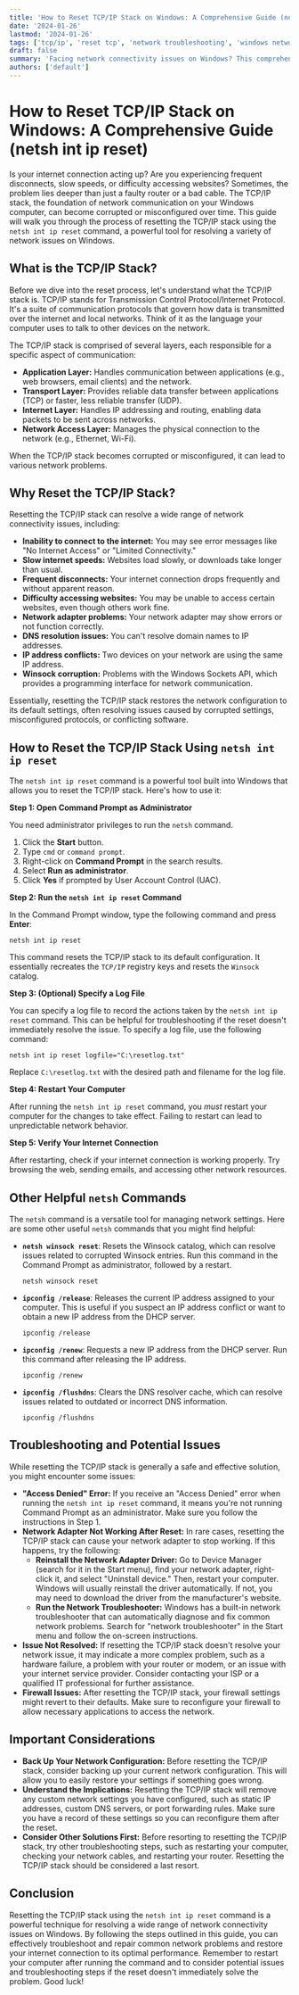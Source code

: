 ```yaml
---
title: 'How to Reset TCP/IP Stack on Windows: A Comprehensive Guide (netsh int ip reset)'
date: '2024-01-26'
lastmod: '2024-01-26'
tags: ['tcp/ip', 'reset tcp', 'network troubleshooting', 'windows networking', 'netsh', 'network reset', 'internet connectivity', 'network adapter', 'ip configuration', 'network repair']
draft: false
summary: 'Facing network connectivity issues on Windows? This comprehensive guide explains how to reset the TCP/IP stack using the `netsh int ip reset` command, step-by-step, to resolve common internet and network problems. Includes detailed instructions, potential issues, and troubleshooting tips.'
authors: ['default']
---
```


# How to Reset TCP/IP Stack on Windows: A Comprehensive Guide (netsh int ip reset)

Is your internet connection acting up? Are you experiencing frequent disconnects, slow speeds, or difficulty accessing websites?  Sometimes, the problem lies deeper than just a faulty router or a bad cable. The TCP/IP stack, the foundation of network communication on your Windows computer, can become corrupted or misconfigured over time.  This guide will walk you through the process of resetting the TCP/IP stack using the `netsh int ip reset` command, a powerful tool for resolving a variety of network issues on Windows.

## What is the TCP/IP Stack?

Before we dive into the reset process, let's understand what the TCP/IP stack is. TCP/IP stands for Transmission Control Protocol/Internet Protocol.  It's a suite of communication protocols that govern how data is transmitted over the internet and local networks. Think of it as the language your computer uses to talk to other devices on the network.

The TCP/IP stack is comprised of several layers, each responsible for a specific aspect of communication:

*   **Application Layer:** Handles communication between applications (e.g., web browsers, email clients) and the network.
*   **Transport Layer:**  Provides reliable data transfer between applications (TCP) or faster, less reliable transfer (UDP).
*   **Internet Layer:** Handles IP addressing and routing, enabling data packets to be sent across networks.
*   **Network Access Layer:**  Manages the physical connection to the network (e.g., Ethernet, Wi-Fi).

When the TCP/IP stack becomes corrupted or misconfigured, it can lead to various network problems.

## Why Reset the TCP/IP Stack?

Resetting the TCP/IP stack can resolve a wide range of network connectivity issues, including:

*   **Inability to connect to the internet:** You may see error messages like "No Internet Access" or "Limited Connectivity."
*   **Slow internet speeds:** Websites load slowly, or downloads take longer than usual.
*   **Frequent disconnects:**  Your internet connection drops frequently and without apparent reason.
*   **Difficulty accessing websites:**  You may be unable to access certain websites, even though others work fine.
*   **Network adapter problems:** Your network adapter may show errors or not function correctly.
*   **DNS resolution issues:**  You can't resolve domain names to IP addresses.
*   **IP address conflicts:** Two devices on your network are using the same IP address.
*   **Winsock corruption:** Problems with the Windows Sockets API, which provides a programming interface for network communication.

Essentially, resetting the TCP/IP stack restores the network configuration to its default settings, often resolving issues caused by corrupted settings, misconfigured protocols, or conflicting software.

## How to Reset the TCP/IP Stack Using `netsh int ip reset`

The `netsh int ip reset` command is a powerful tool built into Windows that allows you to reset the TCP/IP stack. Here's how to use it:

**Step 1: Open Command Prompt as Administrator**

You need administrator privileges to run the `netsh` command.

1.  Click the **Start** button.
2.  Type `cmd` or `command prompt`.
3.  Right-click on **Command Prompt** in the search results.
4.  Select **Run as administrator**.
5.  Click **Yes** if prompted by User Account Control (UAC).

**Step 2: Run the `netsh int ip reset` Command**

In the Command Prompt window, type the following command and press **Enter**:

```
netsh int ip reset
```

This command resets the TCP/IP stack to its default configuration.  It essentially recreates the `TCP/IP` registry keys and resets the `Winsock` catalog.

**Step 3: (Optional) Specify a Log File**

You can specify a log file to record the actions taken by the `netsh int ip reset` command. This can be helpful for troubleshooting if the reset doesn't immediately resolve the issue. To specify a log file, use the following command:

```
netsh int ip reset logfile="C:\resetlog.txt"
```

Replace `C:\resetlog.txt` with the desired path and filename for the log file.

**Step 4: Restart Your Computer**

After running the `netsh int ip reset` command, you *must* restart your computer for the changes to take effect.  Failing to restart can lead to unpredictable network behavior.

**Step 5: Verify Your Internet Connection**

After restarting, check if your internet connection is working properly.  Try browsing the web, sending emails, and accessing other network resources.

##  Other Helpful `netsh` Commands

The `netsh` command is a versatile tool for managing network settings. Here are some other useful `netsh` commands that you might find helpful:

*   **`netsh winsock reset`**: Resets the Winsock catalog, which can resolve issues related to corrupted Winsock entries.  Run this command in the Command Prompt as administrator, followed by a restart.

    ```
    netsh winsock reset
    ```

*   **`ipconfig /release`**: Releases the current IP address assigned to your computer.  This is useful if you suspect an IP address conflict or want to obtain a new IP address from the DHCP server.

    ```
    ipconfig /release
    ```

*   **`ipconfig /renew`**: Requests a new IP address from the DHCP server. Run this command after releasing the IP address.

    ```
    ipconfig /renew
    ```

*   **`ipconfig /flushdns`**: Clears the DNS resolver cache, which can resolve issues related to outdated or incorrect DNS information.

    ```
    ipconfig /flushdns
    ```

## Troubleshooting and Potential Issues

While resetting the TCP/IP stack is generally a safe and effective solution, you might encounter some issues:

*   **"Access Denied" Error:** If you receive an "Access Denied" error when running the `netsh int ip reset` command, it means you're not running Command Prompt as an administrator.  Make sure you follow the instructions in Step 1.
*   **Network Adapter Not Working After Reset:**  In rare cases, resetting the TCP/IP stack can cause your network adapter to stop working.  If this happens, try the following:
    *   **Reinstall the Network Adapter Driver:** Go to Device Manager (search for it in the Start menu), find your network adapter, right-click it, and select "Uninstall device." Then, restart your computer. Windows will usually reinstall the driver automatically. If not, you may need to download the driver from the manufacturer's website.
    *   **Run the Network Troubleshooter:**  Windows has a built-in network troubleshooter that can automatically diagnose and fix common network problems.  Search for "network troubleshooter" in the Start menu and follow the on-screen instructions.
*   **Issue Not Resolved:**  If resetting the TCP/IP stack doesn't resolve your network issue, it may indicate a more complex problem, such as a hardware failure, a problem with your router or modem, or an issue with your internet service provider.  Consider contacting your ISP or a qualified IT professional for further assistance.
*   **Firewall Issues:** After resetting the TCP/IP stack, your firewall settings might revert to their defaults. Make sure to reconfigure your firewall to allow necessary applications to access the network.

## Important Considerations

*   **Back Up Your Network Configuration:** Before resetting the TCP/IP stack, consider backing up your current network configuration.  This will allow you to easily restore your settings if something goes wrong.
*   **Understand the Implications:** Resetting the TCP/IP stack will remove any custom network settings you have configured, such as static IP addresses, custom DNS servers, or port forwarding rules.  Make sure you have a record of these settings so you can reconfigure them after the reset.
*   **Consider Other Solutions First:**  Before resorting to resetting the TCP/IP stack, try other troubleshooting steps, such as restarting your computer, checking your network cables, and restarting your router.  Resetting the TCP/IP stack should be considered a last resort.

## Conclusion

Resetting the TCP/IP stack using the `netsh int ip reset` command is a powerful technique for resolving a wide range of network connectivity issues on Windows. By following the steps outlined in this guide, you can effectively troubleshoot and repair common network problems and restore your internet connection to its optimal performance. Remember to restart your computer after running the command and to consider potential issues and troubleshooting steps if the reset doesn't immediately solve the problem. Good luck!